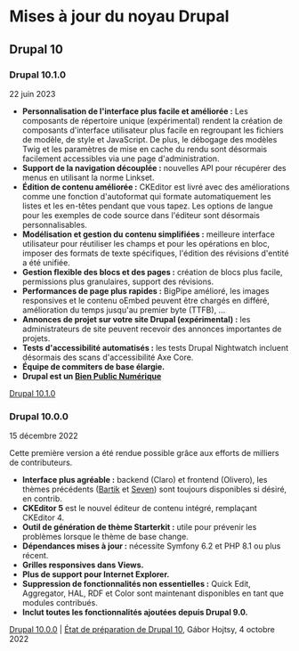 # Mises à jour du noyau Drupal

## Drupal 10

### Drupal 10.1.0

22 juin 2023

- **Personnalisation de l'interface plus facile et améliorée :** Les composants de répertoire unique (expérimental) rendent la création de composants d'interface utilisateur plus facile en regroupant les fichiers de modèle, de style et JavaScript. De plus, le débogage des modèles Twig et les paramètres de mise en cache du rendu sont désormais facilement accessibles via une page d'administration.
- **Support de la navigation découplée :** nouvelles API pour récupérer des menus en utilisant la norme Linkset.
- **Édition de contenu améliorée :** CKEditor est livré avec des améliorations comme une fonction d'autoformat qui formate automatiquement les listes et les en-têtes pendant que vous tapez. Les options de langue pour les exemples de code source dans l'éditeur sont désormais personnalisables.
- **Modélisation et gestion du contenu simplifiées :** meilleure interface utilisateur pour réutiliser les champs et pour les opérations en bloc, imposer des formats de texte spécifiques, l'édition des révisions d'entité a été unifiée.
- **Gestion flexible des blocs et des pages :** création de blocs plus facile, permissions plus granulaires, support des révisions.
- **Performances de page plus rapides :** BigPipe amélioré, les images responsives et le contenu oEmbed peuvent être chargés en différé, amélioration du temps jusqu'au premier byte (TTFB), ...
- **Annonces de projet sur votre site Drupal (expérimental) :** les administrateurs de site peuvent recevoir des annonces importantes de projets.
- **Tests d'accessibilité automatisés :** les tests Drupal Nightwatch incluent désormais des scans d'accessibilité Axe Core.
- **Équipe de commiters de base élargie.**
- **Drupal est un [Bien Public Numérique](https://digitalpublicgoods.net/)**

[Drupal 10.1.0](https://www.drupal.org/blog/drupal-10-1-0)

### Drupal 10.0.0

15 décembre 2022

Cette première version a été rendue possible grâce aux efforts de milliers de contributeurs.

- **Interface plus agréable :** backend (Claro) et frontend (Olivero), les thèmes précédents ([Bartik](https://www.drupal.org/project/bartik) et [Seven](https://www.drupal.org/project/seven)) sont toujours disponibles si désiré, en contrib.
- **CKEditor 5** est le nouvel éditeur de contenu intégré, remplaçant CKEditor 4.
- **Outil de génération de thème Starterkit :** utile pour prévenir les problèmes lorsque le thème de base change.
- **Dépendances mises à jour :** nécessite Symfony 6.2 et PHP 8.1 ou plus récent.
- **Grilles responsives dans Views.**
- **Plus de support pour Internet Explorer.**
- **Suppression de fonctionnalités non essentielles :** Quick Edit, Aggregator, HAL, RDF et Color sont maintenant disponibles en tant que modules contribués.
- **Inclut toutes les fonctionnalités ajoutées depuis Drupal 9.0.**

[Drupal 10.0.0](https://www.drupal.org/blog/drupal-10-0-0) | [État de préparation de Drupal 10](https://slides.com/gaborhojtsy/state-of-drupal-10-readiness-oct-4-2022), Gábor Hojtsy, 4 octobre 2022
